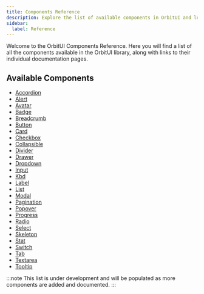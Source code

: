```yaml
---
title: Components Reference
description: Explore the list of available components in OrbitUI and learn how to use them.
sidebar:
  label: Reference
---
```


Welcome to the OrbitUI Components Reference. Here you will find a list of all the components available in the OrbitUI library, along with links to their individual documentation pages.

## Available Components

- [Accordion](/components/accordion)
- [Alert](/components/alert)
- [Avatar](/components/avatar)
- [Badge](/components/badge)
- [Breadcrumb](/components/breadcrumb)
- [Button](/components/button)
- [Card](/components/card)
- [Checkbox](/components/checkbox)
- [Collapsible](/components/collapsible)
- [Divider](/components/divider)
- [Drawer](/components/drawer)
- [Dropdown](/components/dropdown)
- [Input](/components/input)
- [Kbd](/components/kbd)
- [Label](/components/label)
- [List](/components/list)
- [Modal](/components/modal)
- [Pagination](/components/pagination)
- [Popover](/components/popover)
- [Progress](/components/progress)
- [Radio](/components/radio)
- [Select](/components/select)
- [Skeleton](/components/skeleton)
- [Stat](/components/stat)
- [Switch](/components/switch)
- [Tab](/components/tab)
- [Textarea](/components/textarea)
- [Tooltip](/components/tooltip)

:::note
This list is under development and will be populated as more components are added and documented.
:::